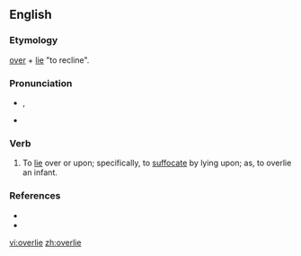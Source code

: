 ==English==

===Etymology===
[[over]] + [[lie#Etymology 1|lie]] "to recline".

===Pronunciation===
* {{IPA|/ˌoʊvɚˈlaɪ/}}, {{SAMPA|/%oUv@`"laI/}}
* {{hyphenation|over|lie}}
*: {{rhymes|aɪ}}

===Verb===
{{en-verb|overlies|overlying|overlay|overlain}}

# To [[lie]] over or upon; specifically, to [[suffocate]] by lying upon; as, to overlie an infant.

===References===
* {{R:Century 1911}}
* {{R:Webster 1913}}

[[vi:overlie]]
[[zh:overlie]]